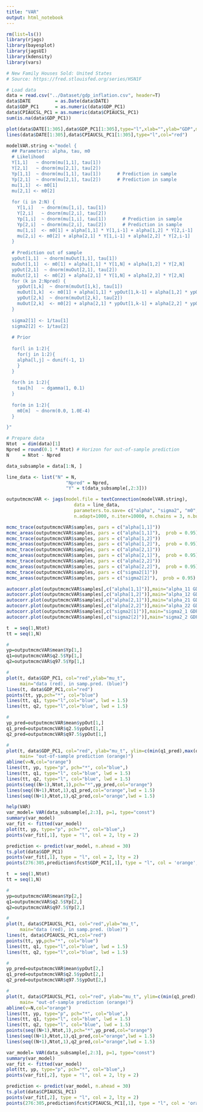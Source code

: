 ```yaml
---
title: "VAR"
output: html_notebook
---
```


```r
rm(list=ls())
library(rjags)
library(bayesplot)
library(jagsUI)
library(kdensity)
library(vars)

```

```r
# New Family Houses Sold: United States
# Source: https://fred.stlouisfed.org/series/HSN1F

# Load data
data = read.csv("../Dataset/gdp_inflation.csv", header=T)
data$DATE         = as.Date(data$DATE)
data$GDP_PC1      = as.numeric(data$GDP_PC1)
data$CPIAUCSL_PC1 = as.numeric(data$CPIAUCSL_PC1)
sum(is.na(data$GDP_PC1))

plot(data$DATE[1:305],data$GDP_PC1[1:305],type="l",xlab="",ylab="GDP",main="GDP+INFL")
lines(data$DATE[1:305],data$CPIAUCSL_PC1[1:305],type="l",col="red")
```


```r
modelVAR.string <-"model {
  ## Parameters: alpha, tau, m0
  # Likelihood
  Y[1,1]   ~ dnorm(mu[1,1], tau[1])
  Y[2,1]   ~ dnorm(mu[2,1], tau[2])
  Yp[1,1]  ~ dnorm(mu[1,1], tau[1])      # Prediction in sample
  Yp[2,1]  ~ dnorm(mu[2,1], tau[2])      # Prediction in sample   
  mu[1,1]  <- m0[1]
  mu[2,1] <- m0[2]
  
  for (i in 2:N) {
    Y[1,i]   ~ dnorm(mu[1,i], tau[1])
    Y[2,i]   ~ dnorm(mu[2,i], tau[2])
    Yp[1,i]  ~ dnorm(mu[1,i], tau[1])      # Prediction in sample
    Yp[2,i]  ~ dnorm(mu[2,i], tau[2])      # Prediction in sample   
    mu[1,i]  <- m0[1] + alpha[1,1] * Y[1,i-1] + alpha[1,2] * Y[2,i-1]
    mu[2,i] <- m0[2] + alpha[2,1] * Y[1,i-1] + alpha[2,2] * Y[2,i-1]
  }
  
  # Prediction out of sample 
  ypOut[1,1]  ~ dnorm(muOut[1,1], tau[1])
  muOut[1,1]  <- m0[1] + alpha[1,1] * Y[1,N] + alpha[1,2] * Y[2,N]
  ypOut[2,1]  ~ dnorm(muOut[2,1], tau[2])
  muOut[2,1]  <- m0[2] + alpha[2,1] * Y[1,N] + alpha[2,2] * Y[2,N]
  for (k in 2:Npred) {
    ypOut[1,k]  ~ dnorm(muOut[1,k], tau[1])
    muOut[1,k]  <- m0[1] + alpha[1,1] * ypOut[1,k-1] + alpha[1,2] * ypOut[2,k-1]
    ypOut[2,k]  ~ dnorm(muOut[2,k], tau[2])
    muOut[2,k]  <- m0[2] + alpha[2,1] * ypOut[1,k-1] + alpha[2,2] * ypOut[2,k-1]
  }
  
  sigma2[1] <- 1/tau[1]
  sigma2[2] <- 1/tau[2]
  
  # Prior 
  
  for(l in 1:2){
    for(j in 1:2){
    alpha[l,j] ~ dunif(-1, 1)
    }
  }
  
  for(h in 1:2){
    tau[h]   ~ dgamma(1, 0.1)
  }
  
  for(m in 1:2){
    m0[m]  ~ dnorm(0.0, 1.0E-4)
  }

}"
```

```r
# Prepare data
Ntot  = dim(data)[1]
Npred = round(0.1 * Ntot) # Horizon for out-of-sample prediction
N     = Ntot - Npred

data_subsample = data[1:N, ]

line_data <- list("N" = N,
                      "Npred" = Npred,
                      "Y" = t(data_subsample[,2:3]))

outputmcmcVAR <- jags(model.file = textConnection(modelVAR.string),
                         data = line_data,
                         parameters.to.save= c("alpha", "sigma2", "m0", "Yp", "ypOut"), 
                         n.adapt=1000, n.iter=10000, n.chains = 3, n.burnin = 1000)


```

```r
mcmc_trace(outputmcmcVAR$samples, pars = c("alpha[1,1]"))
mcmc_areas(outputmcmcVAR$samples, pars = c("alpha[1,1]"),  prob = 0.95)
mcmc_trace(outputmcmcVAR$samples, pars = c("alpha[1,2]"))
mcmc_areas(outputmcmcVAR$samples, pars = c("alpha[1,2]"),  prob = 0.95)
mcmc_trace(outputmcmcVAR$samples, pars = c("alpha[2,1]"))
mcmc_areas(outputmcmcVAR$samples, pars = c("alpha[2,1]"),  prob = 0.95)
mcmc_trace(outputmcmcVAR$samples, pars = c("alpha[2,2]"))
mcmc_areas(outputmcmcVAR$samples, pars = c("alpha[2,2]"),  prob = 0.95)
mcmc_trace(outputmcmcVAR$samples, pars = c("sigma2[1]"))
mcmc_areas(outputmcmcVAR$samples, pars = c("sigma2[2]"),  prob = 0.95)

autocorr.plot(outputmcmcVAR$samples[,c("alpha[1,1]")],main="alpha_11 GDP")
autocorr.plot(outputmcmcVAR$samples[,c("alpha[1,2]")],main="alpha_12 GDP")
autocorr.plot(outputmcmcVAR$samples[,c("alpha[2,1]")],main="alpha_21 GDP")
autocorr.plot(outputmcmcVAR$samples[,c("alpha[2,2]")],main="alpha_22 GDP")
autocorr.plot(outputmcmcVAR$samples[,c("sigma2[1]")],main="sigma2_1 GDP")
autocorr.plot(outputmcmcVAR$samples[,c("sigma2[2]")],main="sigma2_2 GDP")

```

```r
t  = seq(1,Ntot)
tt = seq(1,N)

#
yp=outputmcmcVAR$mean$Yp[1,]
q1=outputmcmcVAR$q2.5$Yp[1,]
q2=outputmcmcVAR$q97.5$Yp[1,]

#
plot(t, data$GDP_PC1, col="red",ylab="mu_t",
     main="data (red), in samp.pred. (blue)")
lines(t, data$GDP_PC1,col="red")
points(tt, yp,pch="*", col="blue")
lines(tt, q1, type="l",col="blue", lwd = 1.5)
lines(tt, q2, type="l",col="blue", lwd = 1.5)

#
yp_pred=outputmcmcVAR$mean$ypOut[1,]
q1_pred=outputmcmcVAR$q2.5$ypOut[1,]
q2_pred=outputmcmcVAR$q97.5$ypOut[1,]

#
plot(t, data$GDP_PC1, col="red", ylab="mu_t", ylim=c(min(q1_pred),max(q2_pred)),
     main= "out-of-sample prediction (orange)")
abline(v=N,col="orange")
lines(tt, yp, type="p", pch="*", col="blue",)
lines(tt, q1, type="l", col="blue", lwd = 1.5)
lines(tt, q2, type="l", col="blue", lwd = 1.5)
points(seq((N+1),Ntot,1),pch="*",yp_pred,col="orange")
lines(seq((N+1),Ntot,1),q1_pred,col="orange",lwd = 1.5)
lines(seq((N+1),Ntot,1),q2_pred,col="orange",lwd = 1.5)
```

```r
help(VAR)
var_model= VAR(data_subsample[,2:3], p=1, type="const")
summary(var_model)
var_fit <- fitted(var_model)
plot(tt, yp, type="p", pch="*", col="blue",)
points(var_fit[,1], type = "l", col = 2, lty = 2)

prediction <- predict(var_model, n.ahead = 30)
ts.plot(data$GDP_PC1)
points(var_fit[,1], type = "l", col = 2, lty = 2)
points(276:305,prediction$fcst$GDP_PC1[,1], type = "l", col = 'orange', lty = 2)

```

```r
t  = seq(1,Ntot)
tt = seq(1,N)

#
yp=outputmcmcVAR$mean$Yp[2,]
q1=outputmcmcVAR$q2.5$Yp[2,]
q2=outputmcmcVAR$q97.5$Yp[2,]

#
plot(t, data$CPIAUCSL_PC1, col="red",ylab="mu_t",
     main="data (red), in samp.pred. (blue)")
lines(t, data$CPIAUCSL_PC1,col="red")
points(tt, yp,pch="*", col="blue")
lines(tt, q1, type="l",col="blue", lwd = 1.5)
lines(tt, q2, type="l",col="blue", lwd = 1.5)

#
yp_pred=outputmcmcVAR$mean$ypOut[2,]
q1_pred=outputmcmcVAR$q2.5$ypOut[2,]
q2_pred=outputmcmcVAR$q97.5$ypOut[2,]

#
plot(t, data$CPIAUCSL_PC1, col="red", ylab="mu_t", ylim=c(min(q1_pred),max(q2_pred)),
     main= "out-of-sample prediction (orange)")
abline(v=N,col="orange")
lines(tt, yp, type="p", pch="*", col="blue",)
lines(tt, q1, type="l", col="blue", lwd = 1.5)
lines(tt, q2, type="l", col="blue", lwd = 1.5)
points(seq((N+1),Ntot,1),pch="*",yp_pred,col="orange")
lines(seq((N+1),Ntot,1),q1_pred,col="orange",lwd = 1.5)
lines(seq((N+1),Ntot,1),q2_pred,col="orange",lwd = 1.5)
```

```r
var_model= VAR(data_subsample[,2:3], p=1, type="const")
summary(var_model)
var_fit <- fitted(var_model)
plot(tt, yp, type="p", pch="*", col="blue",)
points(var_fit[,2], type = "l", col = 2, lty = 2)

prediction <- predict(var_model, n.ahead = 30)
ts.plot(data$CPIAUCSL_PC1)
points(var_fit[,2], type = "l", col = 2, lty = 2)
points(276:305,prediction$fcst$CPIAUCSL_PC1[,1], type = "l", col = 'orange', lty = 2)
```
